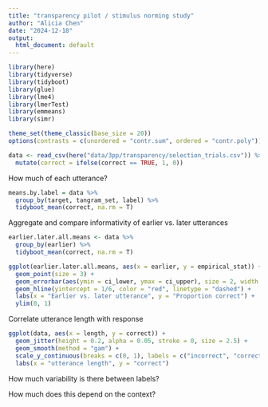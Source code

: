 ```yaml
---
title: "transparency pilot / stimulus norming study"
author: "Alicia Chen"
date: "2024-12-18"
output:
  html_document: default
---
```


```r
library(here)
library(tidyverse)
library(tidyboot)
library(glue)
library(lme4)
library(lmerTest)
library(emmeans)
library(simr)

theme_set(theme_classic(base_size = 20))
options(contrasts = c(unordered = "contr.sum", ordered = "contr.poly"))
```

```r
data <- read_csv(here("data/3pp/transparency/selection_trials.csv")) %>% 
  mutate(correct = ifelse(correct == TRUE, 1, 0))
```
How much of each utterance? 

```r
means.by.label = data %>% 
  group_by(target, tangram_set, label) %>% 
  tidyboot_mean(correct, na.rm = T)
```

Aggregate and compare informativity of earlier vs. later utterances
```r
earlier.later.all.means <- data %>% 
  group_by(earlier) %>% 
  tidyboot_mean(correct, na.rm = T)
```

```r
ggplot(earlier.later.all.means, aes(x = earlier, y = empirical_stat)) +
  geom_point(size = 3) +
  geom_errorbar(aes(ymin = ci_lower, ymax = ci_upper), size = 2, width = 0.0) +
  geom_hline(yintercept = 1/6, color = "red", linetype = "dashed") +
  labs(x = "Earlier vs. later utterance", y = "Proportion correct") +
  ylim(0, 1)
```

Correlate utterance length with response

```r
ggplot(data, aes(x = length, y = correct)) +
  geom_jitter(height = 0.2, alpha = 0.05, stroke = 0, size = 2.5) +
  geom_smooth(method = "gam") +
  scale_y_continuous(breaks = c(0, 1), labels = c("incorrect", "correct")) +
  labs(x = "utterance length", y = "correct")
```
How much variability is there between labels? 

How much does this depend on the context? 




